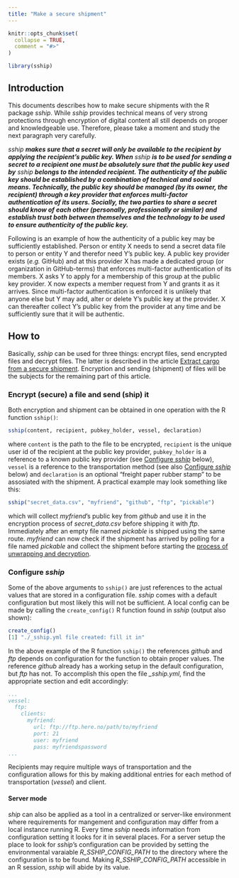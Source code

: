 ```yaml
---
title: "Make a secure shipment"
---
```


```r
knitr::opts_chunk$set(
  collapse = TRUE,
  comment = "#>"
)
```

```r
library(sship)
```

## Introduction
This documents describes how to make secure shipments with the R package _sship_. While _sship_ provides technical means of very strong protections through encryption of digital content all still depends on proper and knowledgeable use. Therefore, please take a moment and study the next paragraph very carefully.

_sship_ ***makes sure that a secret will only be available to the recipient by applying the recipient's public key. When*** _sship_ ***is to be used for sending a secret to a recipient one must be absolutely sure that the public key used by*** _sship_ ***belongs to the intended recipient. The authenticity of the public key should be established by a combination of technical and social means. Technically, the public key should be managed (by its owner, the recipient) through a key provider that enforces multi-factor authentication of its users. Socially, the two parties to share a secret should know of each other (personally, professionally or similar) and establish trust both between themselves and the technology to be used to ensure authenticity of the public key.***

Following is an example of how the authenticity of a public key may be sufficiently established. Person or entity X needs to send a secret data file to person or entity Y and therefor need Y's public key. A public key provider exists (_e.g._ GitHub) and at this provider X has made a dedicated group (or organization in GitHub-terms) that enforces multi-factor authentication of its members. X asks Y to apply for a membership of this group at the public key provider. X now expects a member request from Y and grants it as it arrives. Since multi-factor authentication is enforced it is unlikely that anyone else but Y may add, alter or delete Y's public key at the provider. X can thereafter collect Y's public key from the provider at any time and be sufficiently sure that it will be authentic. 

## How to
Basically, _sship_ can be used for three things: encrypt files, send encrypted files and decrypt files. The latter is described in the article [Extract cargo from a secure shipment](https://rapporteket.github.io/sship/articles/extract.html). Encryption and sending (shipment) of files will be the subjects for the remaining part of this article.

### Encrypt (secure) a file and send (ship) it
Both encryption and shipment can be obtained in one operation with the R function ```sship()```:
```r
sship(content, recipient, pubkey_holder, vessel, declaration)
```
where ```content``` is the path to the file to be encrypted, ```recipient``` is the unique user id of the recipient at the public key provider, ```pubkey_holder``` is a reference to a known public key provider (see [Configure _sship_](#conf) below), ```vessel``` is a reference to the transportation method (see also [Configure _sship_](#conf) below) and ```declaration``` is an optional "freight paper rubber stamp" to be assosiated with the shipment. A practical example may look something like this:
```r
sship("secret_data.csv", "myfriend", "github", "ftp", "pickable")
```
which will collect _myfriend_'s public key from _github_ and use it in the encryption process of _secret_data.csv_ before shipping it with _ftp_. Immediately after an empty file named _pickable_ is shipped using the same route. _myfriend_ can now check if the shipment has arrived by polling for a file named _pickable_ and collect the shipment before starting the [process of unwrapping and decryption](https://rapporteket.github.io/sship/articles/extract.html).

### <a name="conf"></a>Configure _sship_
Some of the above arguments to ```sship()``` are just references to the actual values that are stored in a configuration file. _sship_ comes with a default configuration but most likely this will not be sufficient. A local config can be made by calling the ```create_config()``` R function found in _sship_ (output also shown):
```r
create_config()
[1] "./_sship.yml file created: fill it in"
```
In the above example of the R function ```sship()``` the references _github_ and _ftp_ depends on configuration for the function to obtain proper values. The reference _github_ already has a working setup in the default configuration, but _ftp_ has not. To accomplish this open the file _\_sship.yml_, find the appropriate section and edit accordingly:
```yaml
...
vessel:
  ftp:
    clients:
      myfriend:
        url: ftp://ftp.here.no/path/to/myfriend
        port: 21
        user: myfriend
        pass: myfriendspassword
...
```
Recipients may require multiple ways of transportation and the configuration allows for this by making additional entries for each method of transportation (_vessel_) and client.

#### Server mode
_ship_ can also be applied as a tool in a centralized or server-like environment where requirements for mangement and configuration may differ from a local instance running R. Every time _sship_ needs information from configuration setting it looks for it in several places. For a server setup the place to look for _sship_'s configuration can be provided by setting the environmental varaiable _R_SSHIP_CONFIG_PATH_ to the directory where the configuration is to be found. Making _R_SSHIP_CONFIG_PATH_ accessible in an R session, _sship_ will abide by its value. 
